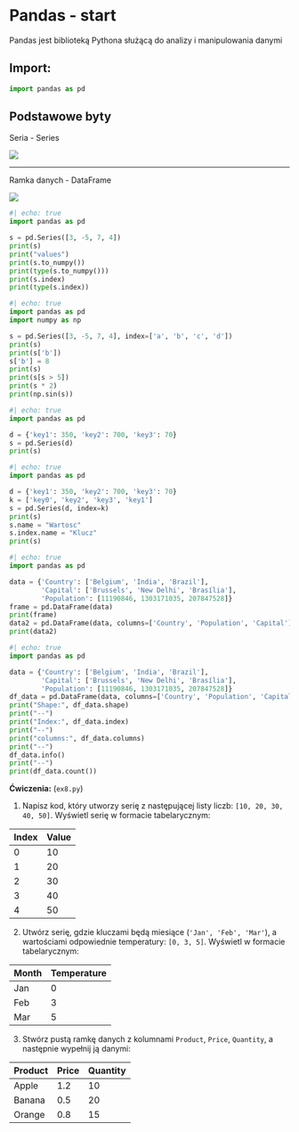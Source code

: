 # Pandas - start


Pandas jest biblioteką Pythona służącą do analizy i manipulowania danymi


## Import:

```python
import pandas as pd
```


## Podstawowe byty

Seria - Series

![](51.png)

---

Ramka danych - DataFrame 

![](52.png)



```python
#| echo: true
import pandas as pd

s = pd.Series([3, -5, 7, 4])
print(s)
print("values")
print(s.to_numpy())
print(type(s.to_numpy()))
print(s.index)
print(type(s.index))

```



```python
#| echo: true
import pandas as pd
import numpy as np

s = pd.Series([3, -5, 7, 4], index=['a', 'b', 'c', 'd'])
print(s)
print(s['b'])
s['b'] = 8
print(s)
print(s[s > 5])
print(s * 2)
print(np.sin(s))

```


```python
#| echo: true
import pandas as pd

d = {'key1': 350, 'key2': 700, 'key3': 70}
s = pd.Series(d)
print(s)

```


```python
#| echo: true
import pandas as pd

d = {'key1': 350, 'key2': 700, 'key3': 70}
k = ['key0', 'key2', 'key3', 'key1']
s = pd.Series(d, index=k)
print(s)
s.name = "Wartosc"
s.index.name = "Klucz"
print(s)

```



```python
#| echo: true
import pandas as pd

data = {'Country': ['Belgium', 'India', 'Brazil'],
        'Capital': ['Brussels', 'New Delhi', 'Brasília'],
        'Population': [11190846, 1303171035, 207847528]}
frame = pd.DataFrame(data)
print(frame)
data2 = pd.DataFrame(data, columns=['Country', 'Population', 'Capital'])
print(data2)

```



```python
#| echo: true
import pandas as pd

data = {'Country': ['Belgium', 'India', 'Brazil'],
        'Capital': ['Brussels', 'New Delhi', 'Brasília'],
        'Population': [11190846, 1303171035, 207847528]}
df_data = pd.DataFrame(data, columns=['Country', 'Population', 'Capital'])
print("Shape:", df_data.shape)
print("--")
print("Index:", df_data.index)
print("--")
print("columns:", df_data.columns)
print("--")
df_data.info()
print("--")
print(df_data.count())

```

**Ćwiczenia:** (`ex8.py`)

1. Napisz kod, który utworzy serię z następującej listy liczb: `[10, 20, 30, 40, 50]`. Wyświetl serię w formacie tabelarycznym:

| Index | Value |
|-------|-------|
| 0     | 10    |
| 1     | 20    |
| 2     | 30    |
| 3     | 40    |
| 4     | 50    |

2. Utwórz serię, gdzie kluczami będą miesiące (`'Jan', 'Feb', 'Mar'`), a wartościami odpowiednie temperatury: `[0, 3, 5]`. Wyświetl w formacie tabelarycznym:

| Month | Temperature |
|-------|-------------|
| Jan   | 0           |
| Feb   | 3           |
| Mar   | 5           |

3. Stwórz pustą ramkę danych z kolumnami `Product`, `Price`, `Quantity`, a następnie wypełnij ją danymi:

| Product | Price | Quantity |
|---------|-------|----------|
| Apple   | 1.2   | 10       |
| Banana  | 0.5   | 20       |
| Orange  | 0.8   | 15       |

